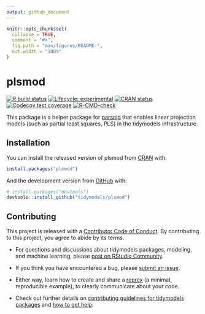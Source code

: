 ```yaml
---
output: github_document
---
```


<!-- README.md is generated from README.Rmd. Please edit that file -->

```r
knitr::opts_chunk$set(
  collapse = TRUE,
  comment = "#>",
  fig.path = "man/figures/README-",
  out.width = "100%"
)
```

# plsmod

<!-- badges: start -->
[![R build status](https://github.com/tidymodels/plsmod/workflows/R-CMD-check/badge.svg)](https://github.com/tidymodels/plsmod/actions)
[![Lifecycle: experimental](https://img.shields.io/badge/lifecycle-experimental-orange.svg)](https://www.tidyverse.org/lifecycle/#experimental)
[![CRAN status](https://www.r-pkg.org/badges/version/plsmod)](https://CRAN.R-project.org/package=plsmod)
[![Codecov test coverage](https://codecov.io/gh/tidymodels/plsmod/branch/master/graph/badge.svg)](https://codecov.io/gh/tidymodels/plsmod?branch=master)
[![R-CMD-check](https://github.com/tidymodels/plsmod/workflows/R-CMD-check/badge.svg)](https://github.com/tidymodels/plsmod/actions)
<!-- badges: end -->

This package is a helper package for [parsnip](https://parsnip.tidymodels.org) that enables linear projection models (such as partial least squares, PLS) in the tidymodels infrastructure. 

## Installation

You can install the released version of plsmod from [CRAN](https://CRAN.R-project.org) with:

``` r
install.packages("plsmod")
```

And the development version from [GitHub](https://github.com/) with:

``` r
# install.packages("devtools")
devtools::install_github("tidymodels/plsmod")
```

## Contributing

This project is released with a [Contributor Code of Conduct](https://contributor-covenant.org/version/2/0/CODE_OF_CONDUCT.html). By contributing to this project, you agree to abide by its terms.

- For questions and discussions about tidymodels packages, modeling, and machine learning, please [post on RStudio Community](https://rstd.io/tidymodels-community).

- If you think you have encountered a bug, please [submit an issue](https://github.com/tidymodels/plsmod/issues).

- Either way, learn how to create and share a [reprex](https://rstd.io/reprex) (a minimal, reproducible example), to clearly communicate about your code.

- Check out further details on [contributing guidelines for tidymodels packages](https://www.tidymodels.org/contribute/) and [how to get help](https://www.tidymodels.org/help/).
